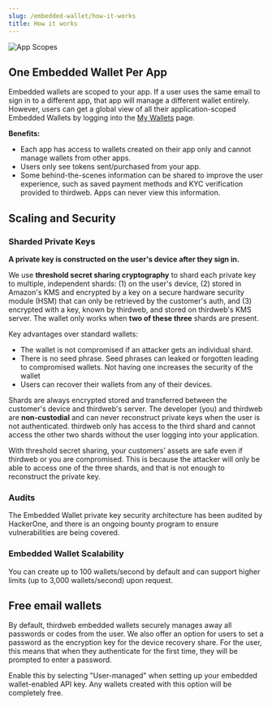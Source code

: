 ```yaml
---
slug: /embedded-wallet/how-it-works
title: How it works
---
```


![App Scopes](./assets/app-scoped.svg)

## One Embedded Wallet Per App

Embedded wallets are scoped to your app. If a user uses the same email to sign in to a different app, that app will manage a different wallet entirely. However, users can get a global view of all their application-scoped Embedded Wallets by logging into the [My Wallets](https://ews.thirdweb.com/wallet) page.

**Benefits:**

- Each app has access to wallets created on their app only and cannot manage wallets from other apps.
- Users only see tokens sent/purchased from your app.
- Some behind-the-scenes information can be shared to improve the user experience, such as saved payment methods and KYC verification provided to thirdweb. Apps can never view this information.

## Scaling and Security

### Sharded Private Keys

**A private key is constructed on the user's device after they sign in.**

We use **threshold secret sharing cryptography** to shard each private key to multiple, independent shards: (1) on the user's device, (2) stored in Amazon's KMS and encrypted by a key on a secure hardware security module (HSM) that can only be retrieved by the customer's auth, and (3) encrypted with a key, known by thirdweb, and stored on thirdweb's KMS server. The wallet only works when **two of these three** shards are present.

Key advantages over standard wallets:

- The wallet is not compromised if an attacker gets an individual shard.
- There is no seed phrase. Seed phrases can leaked or forgotten leading to compromised wallets. Not having one increases the security of the wallet
- Users can recover their wallets from any of their devices.

Shards are always encrypted stored and transferred between the customer's device and thirdweb's server. The developer (you) and thirdweb are **non-custodial** and can never reconstruct private keys when the user is not authenticated. thirdweb only has access to the third shard and cannot access the other two shards without the user logging into your application.

With threshold secret sharing, your customers’ assets are safe even if thirdweb or you are compromised. This is because the attacker will only be able to access one of the three shards, and that is not enough to reconstruct the private key.

### Audits

The Embedded Wallet private key security architecture has been audited by HackerOne, and there is an ongoing bounty program to ensure vulnerabilities are being covered.

### Embedded Wallet Scalability

You can create up to 100 wallets/second by default and can support higher limits (up to 3,000 wallets/second) upon request.

## Free email wallets

By default, thirdweb embedded wallets securely manages away all passwords or codes from the user.
We also offer an option for users to set a password as the encryption key for the device recovery share.
For the user, this means that when they authenticate for the first time, they will be prompted to enter a password.

Enable this by selecting "User-managed" when setting up your embedded wallet-enabled API key.
Any wallets created with this option will be completely free.
